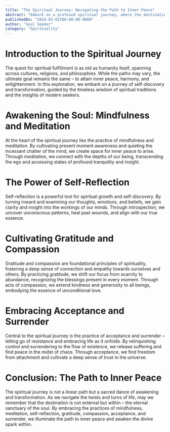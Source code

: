 ```yaml
---
title: "The Spiritual Journey: Navigating the Path to Inner Peace"
abstract: "Embark on a profound spiritual journey, where the destination is not a place but a state of being – inner peace. Explore ancient wisdom traditions, modern spiritual practices, and personal experiences that illuminate the path to spiritual fulfillment. Discover techniques for mindfulness, meditation, and self-reflection, and learn how to cultivate gratitude, compassion, and acceptance in your daily life. Join us as we embark on a quest to uncover the essence of spirituality and awaken the divine spark within."
publishedOn: "2024-03-01T08:00:00-0800"
author: "Soul Seeker"
category: "Spirituality"
---
```


# Introduction to the Spiritual Journey

The quest for spiritual fulfillment is as old as humanity itself, spanning across cultures, religions, and philosophies. While the paths may vary, the ultimate goal remains the same – to attain inner peace, harmony, and enlightenment. In this exploration, we embark on a journey of self-discovery and transformation, guided by the timeless wisdom of spiritual traditions and the insights of modern seekers.

# Awakening the Soul: Mindfulness and Meditation

At the heart of the spiritual journey lies the practice of mindfulness and meditation. By cultivating present moment awareness and quieting the incessant chatter of the mind, we create space for inner peace to arise. Through meditation, we connect with the depths of our being, transcending the ego and accessing states of profound tranquility and insight.

# The Power of Self-Reflection

Self-reflection is a powerful tool for spiritual growth and self-discovery. By turning inward and examining our thoughts, emotions, and beliefs, we gain clarity and insight into the workings of our minds. Through introspection, we uncover unconscious patterns, heal past wounds, and align with our true essence.

# Cultivating Gratitude and Compassion

Gratitude and compassion are foundational principles of spirituality, fostering a deep sense of connection and empathy towards ourselves and others. By practicing gratitude, we shift our focus from scarcity to abundance, recognizing the blessings present in every moment. Through acts of compassion, we extend kindness and generosity to all beings, embodying the essence of unconditional love.

# Embracing Acceptance and Surrender

Central to the spiritual journey is the practice of acceptance and surrender – letting go of resistance and embracing life as it unfolds. By relinquishing control and surrendering to the flow of existence, we release suffering and find peace in the midst of chaos. Through acceptance, we find freedom from attachment and cultivate a deep sense of trust in the universe.

# Conclusion: The Path to Inner Peace

The spiritual journey is not a linear path but a sacred dance of awakening and transformation. As we navigate the twists and turns of life, may we remember that the destination is not external but within – the eternal sanctuary of the soul. By embracing the practices of mindfulness, meditation, self-reflection, gratitude, compassion, acceptance, and surrender, we illuminate the path to inner peace and awaken the divine spark within.
